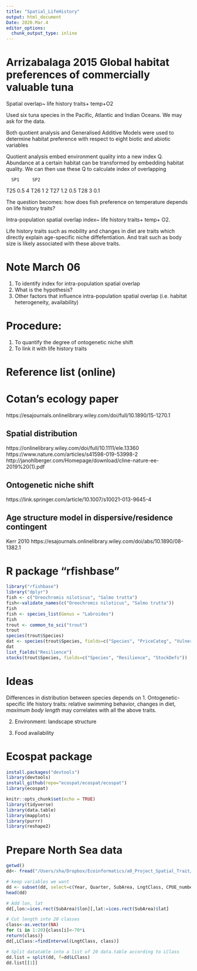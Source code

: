 ```yaml
---
title: "Spatial_LifeHistory"
output: html_document
Date: 2020.Mar.4
editor_options: 
  chunk_output_type: inline
---
```


# Arrizabalaga 2015 Global habitat preferences of commercially valuable tuna
Spatial overlap~ life history traits+ temp+O2

Used six tuna species in the Pacific, Atlantic and Indian Oceans.
We may ask for the data.

Both quotient analysis and Generalised Additive Models were used to determine habitat preference with respect to eight biotic and abiotic variables

Quotient analysis embed environment quality into a new index Q. Abundance at a certain habitat can be transformed by embedding habitat quality. We can then use these Q to calculate index of overlapping 

      SP1     SP2 
T25   0.5      4
T26   1        2
T27   1.2      0.5
T28   3        0.1

The question becomes: how does fish preference on temperature depends on life history traits?

Intra-population spatial overlap index~ life history traits+ temp+ O2.

Life history traits such as mobility and changes in diet are traits which directly explain age-specific niche diffefentiation. And trait such as body size is likely associated with these above traits. 


# Note March 06
1. To identify index for intra-population spatial overlap
2. What is the hypothesis?
3. Other factors that influence intra-population spatial overlap (i.e. habitat heterogeneity, availability) 


# Procedure:
1. To quantify the degree of ontogenetic niche shift
2. To link it with life history traits

# Reference list (online)

# Cotan's ecology paper
https://esajournals.onlinelibrary.wiley.com/doi/full/10.1890/15-1270.1

## Spatial distribution
https://onlinelibrary.wiley.com/doi/full/10.1111/ele.13360
https://www.nature.com/articles/s41598-019-53998-2
http://janohlberger.com/Homepage/download/cline-nature-ee-2019%20(1).pdf

## Ontogenetic niche shift
https://link.springer.com/article/10.1007/s10021-013-9645-4  

## Age structure model in dispersive/residence contingent
Kerr 2010 https://esajournals.onlinelibrary.wiley.com/doi/abs/10.1890/08-1382.1

# R package "rfishbase"
```r
library("rfishbase")
library("dplyr")
fish <- c("Oreochromis niloticus", "Salmo trutta")
fish<-validate_names(c("Oreochromis niloticus", "Salmo trutta"))
fish
fish <- species_list(Genus = "Labroides")
fish
trout <- common_to_sci("trout")
trout
species(trout$Species)
dat <- species(trout$Species, fields=c("Species", "PriceCateg", "Vulnerability"))
dat
list_fields("Resilience")
stocks(trout$Species, fields=c("Species", "Resilience", "StockDefs"))

```

# Ideas
Differences in distribution between species depends on 
1. Ontogenetic-specific life history traits:
relative swimming behavior, changes in diet, 
*maximum body length* may correlates with all the above traits.

2. Environment:
landscape structure

3. Food availability


# Ecospat package
```r
install.packages("devtools")
library(devtools)
install_github(repo="ecospat/ecospat/ecospat")
library(ecospat) 

```



```r
knitr::opts_chunk$set(echo = TRUE)
library(tidyverse)
library(data.table)
library(mapplots)
library(purrr)
library(reshape2)
``` 
 
# Prepare North Sea data 
```r
getwd()
dd<- fread("/Users/sha/Dropbox/Ecoinformatics/a0_Project_Spatial_Trait/Spatial_bodySize/data/RawData_length_raw_cod_19712019.csv")

# keep variables we want
dd <- subset(dd, select=c(Year, Quarter, SubArea, LngtClass, CPUE_number_per_hour))
head(dd)

# Add lon, lat
dd[,lon:=ices.rect(SubArea)$lon][,lat:=ices.rect(SubArea)$lat]

# Cut length into 20 classes
class<-as.vector(NA)
for (i in 1:20){class[i]<-70*i 
return(class)}
dd[,LClass:=findInterval(LngtClass, class)]

# Split datatable into a list of 20 data.table according to LClass
dd.list = split(dd, f=dd$LClass) 
dd.list[[1]]

```





